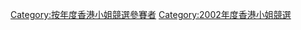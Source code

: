 {{Catnav|頁面分類|...|香港電視台|無綫電視|香港小姐競選}}

{{catmore|2002年度香港小姐}}

[[Category:按年度香港小姐競選參賽者|Category:按年度香港小姐競選參賽者]]
[[Category:2002年度香港小姐競選|Category:2002年度香港小姐競選]]